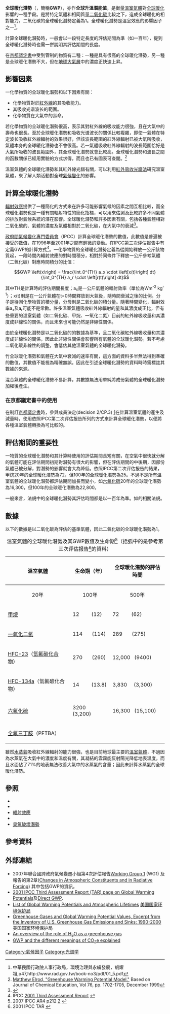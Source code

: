 '''全球暖化潛勢'''（''{{lang|en|Global warming potential}}''，簡稱'''GWP'''），亦作'''全球升溫潛能值'''，是衡量[[溫室氣體|溫室氣體]]對[[全球暖化|全球暖化]]影響的一種手段。是將特定氣體和相同質量[[二氧化碳|二氧化碳]]比較之下，造成全球暖化的相對能力。二氧化碳的全球暖化潛勢定義為1。全球暖化潛勢是溫室效應的影響因子之一<ref>中華民國行政院人事行政局，環境治理與永續發展，胡耀祖,p47,http://www.rad.gov.tw/book-no3/pdf/01_5.pdf{{Dead link|date=2020年3月 |bot=InternetArchiveBot |fix-attempted=yes }}</ref>。

計算全球暖化潛勢時，一般會以一段特定長度的評估期間為準（如一百年），提到全球暖化潛勢時也需一併說明其評估期間的長度。

在[[京都議定書|京都議定書]]中受到管制的物質有二種：一種是具有很高的全球暖化潛勢，另一種是全球暖化潛勢不大，但在[[地球大氣層|地球大氣層]]中的濃度正快速上昇。

==影響因素==
一化學物質的全球暖化潛勢和以下因素有關：
*化學物質對於[[紅外線|紅外線]]的其吸收能力。
*其吸收光谱波长的範圍。
*化學物質在大氣中的壽命。

若化學物質的全球暖化潛勢很高，表示其對紅外線的吸收能力很強，且在大氣中的壽命也很長。至於全球暖化潛勢和吸收光谱波长的關係比較複雜，即使一氣體在特定波长吸收紅外線輻射的效果很好，但該波長範圍的紅外線輻射已被大氣所吸收，氣體本身的全球暖化潛勢也不會很高。若一氣體吸收紅外線輻射的波長範圍恰好是大氣所吸收的波長範圍外，其全球暖化潛勢就會比較高。全球暖化潛勢和波長之間的函數關係已經用實驗的方式求得，而且也已有圖表可查閱。<ref>[http://www.chem.tamu.edu/rgroup/north/ITS%20GWP%20Data.xls Matthew Elrod, "Greenhouse Warming Potential Model."] {{Wayback|url=http://www.chem.tamu.edu/rgroup/north/ITS%20GWP%20Data.xls |date=20160603015541 }}  Based on Journal of Chemical Education, Vol 76, pp. 1702-1705, December 1999</ref>

溫室氣體的全球暖化潛勢和其紅外線光譜有關，可以利用[[紅外吸收光譜法|紅外吸收光譜法]]研究溫室氣體，來了解人類活動對全球[[氣候變化|氣候變化]]的影響。

==計算全球暖化潛勢==
[[輻射效應|輻射效應]]提供了一種簡化的方式來在許多可能影響氣候的因素之間互相比較，而全球暖化潛勢也是一種有關輻射特性的簡化指標，可以用來估測及比較許多不同氣體的排放對氣候系統的潛在影響。全球暖化潛勢和許多因素有關，包括各種氣體相對二氧化碳的{{link-en|輻射效率|radiative efficiency}}、氣體的濃度及氣體相對於二氧化碳，在大氣中的衰減<ref>{{cite web |url=http://www.eia.doe.gov/oiaf/1605/gwp.html |title=存档副本 |accessdate=2010-12-01 |deadurl=yes |archiveurl=https://web.archive.org/web/20080303022243/http://www.eia.doe.gov/oiaf/1605/gwp.html |archivedate=2008-03-03 }}</ref>。

[[政府間氣候變化專門委員會|政府間氣候變化專門委員會]]（IPCC）計算全球暖化潛勢的數值，此數值是普遍被接受的數值，在1996年至2001年之間有輕微的變動。在IPCC第三次评估报告中有定義GWP的計算方式<ref>IPCC [http://www.grida.no/climate/ipcc_tar/wg1/247.htm 2001 Third Assessment Report] {{Wayback|url=http://www.grida.no/climate/ipcc_tar/wg1/247.htm |date=20160131050350 }}</ref>。一化學物質的全球暖化潛勢定義為從開始釋放一公斤該物質起，一段時間內輻射效應的對時間積分，相對於同條件下釋放一公斤參考氣體（二氧化碳）對應時間積分的比值：

:<math>GWP \left(x\right) = \frac{\int_0^{TH} a_x \cdot \left[x(t)\right] dt} {\int_0^{TH} a_r \cdot \left[r(t)\right] dt}</math>

其中TH是計算時的評估期間長度；a<sub>x</sub>是一公斤氣體的輻射效率（單位為Wm<sup>-2</sup> kg<sup>-1</sup>）；x(t)則是在一公斤氣體在t=0時間釋放到大氣後，隨時間衰減之後的比例。分子是待測化學物質的積分量，分母則是二氧化碳的積分量。隨著時間變化，輻射效率a<sub>x</sub>及a<sub>r</sub>可能不是常數。許多溫室氣體吸收紅外線輻射的量和其濃度成正比，但有些重要的溫室氣體（如二氧化碳、甲烷、一氧化二氮）目前的紅外線吸收量和其濃度成非線性的關係，而且未來也可能仍然是非線性關係。<!--For those gases, the relative radiative forcing will depend upon abundance and hence upon the future scenario adopted.-->

由於全球暖化潛勢是以二氧化碳的的數據為基準，且二氧化碳紅外線吸收量和其濃度成非線性的關係，因此此非線性關係會影響所有氣體的全球暖化潛勢。若不考慮二氧化碳非線性的調整，會低估其他溫室氣體的全球暖化潛勢。

竹全球暖化潛勢和氣體在大氣中衰減的速率有關，這方面的資料多半無法得到準確的數值，其數值不能視為精確無誤。因此在引述全球暖化潛勢的資料時時需標註其數據的來源。

混合氣體的全球暖化潛勢不易計算，其數據無法用單純將成份氣體的全球暖化潛勢加權後產生。

===在京都議定書中的使用===
在制訂[[京都議定書|京都議定書]]時，參與成員決定(decision 2/CP.3) [http://unfccc.int/resource/docs/cop3/07a01.pdf#page=31]{{Wayback|url=http://unfccc.int/resource/docs/cop3/07a01.pdf#page=31 |date=20101202003629 }}在計算溫室氣體的產生及減量時，使用依照IPCC第二次评估报告所列的方式來計算全球暖化潛勢，以便將各種溫室氣體轉換為可比較的{{link-en|二氧化碳當量|Co2e}}。

== 評估期間的重要性 ==
一物質的全球暖化潛勢和其計算時使用的評估期間長短有關，在空氣中很快就分解的氣體可能在評估期間初期對潛勢有很大的影響，但在評估期間的中後期，因部份氣體已被分解，對潛勢的影響就會大為降低。依照IPCC第二次评估报告的結果，甲烷20年的全球暖化潛勢為72，但100年的全球暖化潛勢為25。不過不是所有溫室氣體的全球暖化潛勢都評估期間加長而變小，如[[六氟化硫|六氟化硫]]20年的全球暖化潛勢為16,300，但100年的全球暖化潛勢為22,800。

一般來言，法規中的全球暖化潛勢其評估時間都是以一百年為準。如{{link-en|加州空气资源局|California Air Resources Board}}的相關法規。

==數據==
以下的數據是以二氧化碳為評估的基準氣體，因此二氧化碳的全球暖化潛勢為1。

{| class="wikitable"
|+溫室氣體的全球暖化潛勢及其GWP數值及生命期<ref>2007 IPCC AR4 p212 [http://www.ipcc.ch/pdf/assessment-report/ar4/wg1/ar4-wg1-chapter2.pdf] {{Wayback|url=http://www.ipcc.ch/pdf/assessment-report/ar4/wg1/ar4-wg1-chapter2.pdf |date=20071215200559 }}</ref>（括弧中的是參考第三次评估报告<ref>2001 IPCC TAR {{cite web |url=http://www.grida.no/climate/ipcc_tar/wg1/248.htm |title=存档副本 |accessdate=2007-03-29 |deadurl=yes |archiveurl=https://web.archive.org/web/20070329000822/http://www.grida.no/climate/ipcc_tar/wg1/248.htm |archivedate=2007-03-29 }}</ref>的資料）
! rowspan="2"| 溫室氣體
!rowspan="2"| 生命期（年）
!colspan="3"| 全球暖化潛勢的評估時間
|-
| <center>20年
| <center>100年
| <center>500年
|-
| [[甲烷|甲烷]]
| 12         (12)
| 72         (62)
| 25         (23)
| 7.6       (7)
|-
| [[一氧化二氮|一氧化二氮]]
| 114       (114)
| 289       (275)
| 298       (296)
| 153       (156)
|-
| [[三氟甲烷|HFC-23]]（[[氫氟碳化合物|氫氟碳化合物]]）
| 270       (260)
| 12,000   (9400)
| 14,800   (12,000)
| 12,200   (10,000)
|-
| [[HFC-134a|HFC-134a]]（氫氟碳化合物）
| 14         (13.8)
| 3,830     (3,300)
| 1,430     (1,300)
| 435       (400)
|-
| [[六氟化硫|六氟化硫]]
| 3200     (3,200)
| 16,300   (15,100)
| 22,800   (22,200)
| 32,600   (32,400)
|-
| [[全氟三丁胺|全氟三丁胺]]（PFTBA）
|
|
| 7,100<ref>{{Cite web |url=http://tw.news.yahoo.com/%E7%A7%91%E5%AD%B8%E5%AE%B6%E7%99%BC%E7%8F%BE%E6%96%B0%E6%BA%AB%E5%AE%A4%E6%B0%A3%E9%AB%94-%E6%9A%96%E5%8C%96%E8%83%BD%E5%8A%9B%E5%BC%B7%E6%96%BC%E4%BA%8C%E6%B0%A7%E5%8C%96%E7%A2%B37%E5%8D%83%E5%80%8D-210139626.html |title=科學家發現新溫室氣體 暖化能力強於二氧化碳7千倍 |accessdate=2013-12-14 |archive-date=2013-12-14 |archive-url=https://web.archive.org/web/20131214044544/http://tw.news.yahoo.com/%E7%A7%91%E5%AD%B8%E5%AE%B6%E7%99%BC%E7%8F%BE%E6%96%B0%E6%BA%AB%E5%AE%A4%E6%B0%A3%E9%AB%94-%E6%9A%96%E5%8C%96%E8%83%BD%E5%8A%9B%E5%BC%B7%E6%96%BC%E4%BA%8C%E6%B0%A7%E5%8C%96%E7%A2%B37%E5%8D%83%E5%80%8D-210139626.html |dead-url=no }}</ref><ref>{{Cite web |url=http://www.greencarcongress.com/2013/12/20131210-pftba.html |title=University of Toronto team discovers new long-lived greenhouse gas with GWP of 7,100 |accessdate=2013-12-14 |archive-date=2013-12-14 |archive-url=https://web.archive.org/web/20131214110332/http://www.greencarcongress.com/2013/12/20131210-pftba.html |dead-url=no }}</ref>
|
|}

雖然[[水蒸氣|水蒸氣]]吸收紅外線輻射的能力很強，也是目前地球最主要的[[溫室氣體|溫室氣體]]，不過因為水蒸氣在大氣中的濃度和溫度有關，其凝結的雲霧能反射陽光降低地表溫度，而且水面佔了71%的地表無法改善大氣中的水蒸氣的含量；因此未計算水蒸氣的全球暖化潛勢。

==參照==
*{{link-en|排放係數|Emission factor}}
*{{link-en|排放標準|Emission standard}}
*[[輻射效應|輻射效應]]
*{{link-en|總等效地球溫升衝擊|Total equivalent warming impact}}
*[[臭氧破壞潛勢|臭氧破壞潛勢]]

==參考資料==
{{reflist}}

==外部連結==

* 2007年聯合國跨政府氣候變遷小組第4次評估報告[https://web.archive.org/web/20070501031449/http://ipcc-wg1.ucar.edu/wg1/wg1-report.html Working Group 1] (WG1) 及報告的第2章([http://www.ipcc.ch/pdf/assessment-report/ar4/wg1/ar4-wg1-chapter2.pdf Changes in Atmospheric Constituents and in Radiative Forcing]{{Wayback|url=http://www.ipcc.ch/pdf/assessment-report/ar4/wg1/ar4-wg1-chapter2.pdf |date=20071215200559 }}) 其中包括GWP的資訊。
* [https://web.archive.org/web/20160131050350/http://www.grida.no/climate/ipcc_tar/wg1/247.htm 2001 IPCC Third Assessment Report (TAR) page on Global Warming Potentials]及[https://web.archive.org/web/20070329000822/http://www.grida.no/climate/ipcc_tar/wg1/248.htm Direct GWP].
* [https://web.archive.org/web/20041112075806/http://www.epa.gov/nonco2/econ-inv/table.html List of Global Warming Potentials and Atmospheric Lifetimes] [[美国国家环境保护局|美国国家环境保护局]]
* [http://yosemite.epa.gov/oar/globalwarming.nsf/UniqueKeyLookup/SHSU5BUM9T/$File/ghg_gwp.pdf Greenhouse Gases and Global Warming Potential Values, Excerpt from the Inventory of U.S. Greenhouse Gas Emissions and Sinks: 1990-2000]{{Wayback|url=http://yosemite.epa.gov/oar/globalwarming.nsf/UniqueKeyLookup/SHSU5BUM9T/$File/ghg_gwp.pdf |date=20090424011834 }} 美国国家环境保护局
* [http://www.realclimate.org/index.php?p=142 An overview of the role of H<sub>2</sub>O as a greenhouse gas]{{Wayback|url=http://www.realclimate.org/index.php?p=142 |date=20090418043001 }}
* [http://www.darkoptimism.org/2008/09/03/the-climate-science-translation-guide GWP and the different meanings of CO<sub>2</sub>e explained]{{Wayback|url=http://www.darkoptimism.org/2008/09/03/the-climate-science-translation-guide |date=20110309190318 }}
{{全球變暖和氣候變化}}
[[Category:氣候因子|Category:氣候因子]]
[[Category:光谱学|Category:光谱学]]